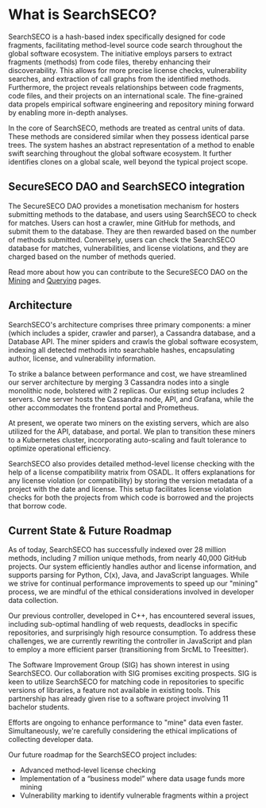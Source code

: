 # What is SearchSECO?

SearchSECO is a hash-based index specifically designed for code fragments, facilitating
method-level source code search throughout the global software ecosystem. The initiative
employs parsers to extract fragments (methods) from code files, thereby enhancing
their discoverability. This allows for more precise license checks, vulnerability
searches, and extraction of call graphs from the identified methods. Furthermore,
the project reveals relationships between code fragments, code files, and their
projects on an international scale. The fine-grained data propels empirical
software engineering and repository mining forward by enabling more in-depth analyses.

In the core of SearchSECO, methods are treated as central units of data. These 
methods are considered similar when they possess identical parse trees. The 
system hashes an abstract representation of a method to enable swift searching 
throughout the global software ecosystem. It further identifies clones on a global 
scale, well beyond the typical project scope.

## SecureSECO DAO and SearchSECO integration

The SecureSECO DAO provides a monetisation mechanism for hosters submitting methods
to the database, and users using SearchSECO to check for matches.
Users can host a crawler, mine GitHub for methods, and submit them to the database.
They are then rewarded based on the number of methods submitted. Conversely, users
can check the SearchSECO database for matches, vulnerabilities, and license violations,
and they are charged based on the number of methods queried.

Read more about how you can contribute to the SecureSECO DAO on the [Mining](/searchseco-integration/mining)
and [Querying](/searchseco-integration/querying) pages.

## Architecture

SearchSECO's architecture comprises three primary components: a miner
(which includes a spider, crawler and parser), a Cassandra database, and a Database API.
The miner spiders and crawls the global software ecosystem, indexing all detected
methods into searchable hashes, encapsulating author, license, and vulnerability information.

To strike a balance between performance and cost, we have streamlined our server architecture 
by merging 3 Cassandra nodes into a single monolithic node, bolstered with 2 replicas. 
Our existing setup includes 2 servers. One server hosts the Cassandra node, API, and Grafana, 
while the other accommodates the frontend portal and Prometheus.

At present, we operate two miners on the existing servers, which are also utilized 
for the API, database, and portal. We plan to transition these miners to a Kubernetes 
cluster, incorporating auto-scaling and fault tolerance to optimize operational efficiency.

SearchSECO also provides detailed method-level license checking with the help of 
a license compatibility matrix from OSADL. It offers explanations for any license 
violation (or compatibility) by storing the version metadata of a project with the 
date and license. This setup facilitates license violation checks for both the projects 
from which code is borrowed and the projects that borrow code.

## Current State & Future Roadmap

As of today, SearchSECO has successfully indexed over 28 million methods, including 
7 million unique methods, from nearly 40,000 GitHub projects. Our system efficiently 
handles author and license information, and supports parsing for Python, C(x), Java, 
and JavaScript languages. While we strive for continual performance improvements to 
speed up our "mining" process, we are mindful of the ethical considerations involved 
in developer data collection.

Our previous controller, developed in C++, has encountered several issues, including 
sub-optimal handling of web requests, deadlocks in specific repositories, and 
surprisingly high resource consumption. To address these challenges, we are currently 
rewriting the controller in JavaScript and plan to employ a more efficient parser 
(transitioning from SrcML to Treesitter).

The Software Improvement Group (SIG) has shown interest in using SearchSECO. Our 
collaboration with SIG promises exciting prospects. SIG is keen to utilize 
SearchSECO for matching code in repositories to specific versions of libraries, 
a feature not available in existing tools. This partnership has already given rise 
to a software project involving 11 bachelor students.

Efforts are ongoing to enhance performance to "mine" data even faster. Simultaneously, 
we're carefully considering the ethical implications of collecting developer data.

Our future roadmap for the SearchSECO project includes:
- Advanced method-level license checking
- Implementation of a “business model” where data usage funds more mining
- Vulnerability marking to identify vulnerable fragments within a project
